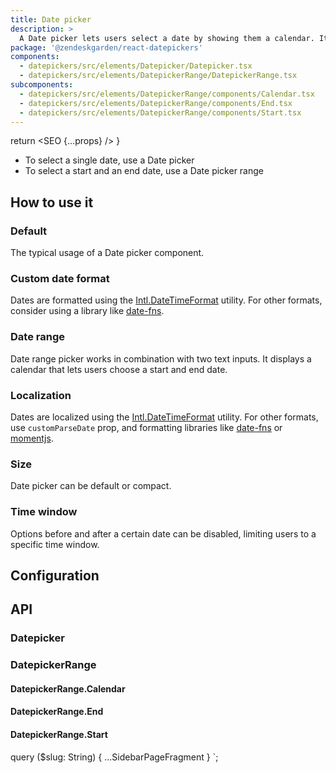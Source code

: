 ```yaml
---
title: Date picker
description: >
  A Date picker lets users select a date by showing them a calendar. It works in combination with a text input.
package: '@zendeskgarden/react-datepickers'
components:
  - datepickers/src/elements/Datepicker/Datepicker.tsx
  - datepickers/src/elements/DatepickerRange/DatepickerRange.tsx
subcomponents:
  - datepickers/src/elements/DatepickerRange/components/Calendar.tsx
  - datepickers/src/elements/DatepickerRange/components/End.tsx
  - datepickers/src/elements/DatepickerRange/components/Start.tsx
---
```



  return <SEO {...props} />
}

<Usage>
  <Use>
    <ul>
      <li>To select a single date, use a Date picker</li>
      <li>To select a start and an end date, use a Date picker range</li>
    </ul>
  </Use>
</Usage>

## How to use it

### Default

The typical usage of a Date picker component.


<CodeExample code={DefaultCode}>
  <Default />
</CodeExample>

### Custom date format

Dates are formatted using the
[Intl.DateTimeFormat](https://developer.mozilla.org/en-US/docs/Web/JavaScript/Reference/Global_Objects/DateTimeFormat)
utility. For other formats, consider using a library like [date-fns](https://date-fns.org/).


<CodeExample code={CustomCode}>
  <Custom />
</CodeExample>

### Date range

Date range picker works in combination with two text inputs. It displays a
calendar that lets users choose a start and end date.


<CodeExample code={RangeCode}>
  <Range />
</CodeExample>

### Localization

Dates are localized using the
[Intl.DateTimeFormat](https://developer.mozilla.org/en-US/docs/Web/JavaScript/Reference/Global_Objects/DateTimeFormat)
utility. For other formats, use `customParseDate` prop, and formatting libraries
like [date-fns](https://date-fns.org/) or [momentjs](https://momentjs.com/).


<CodeExample code={LocalizationCode}>
  <Localization />
</CodeExample>

### Size

Date picker can be default or compact.


<CodeExample code={SizeCode}>
  <Size />
</CodeExample>

### Time window

Options before and after a certain date can be disabled, limiting users to a specific time window.


<CodeExample code={TimeWindowCode}>
  <TimeWindow />
</CodeExample>

## Configuration

<Configuration reactPackage={props.data.mdx.package} components={props.data.mdx.components} />

## API

### Datepicker

<Component components={props.data.mdx.components} componentName="datepicker" />

<PropSheet components={props.data.mdx.components} componentName="datepicker" />

### DatepickerRange

<Component components={props.data.mdx.components} componentName="datepickerRange" />

<PropSheet components={props.data.mdx.components} componentName="datepickerRange" />

#### DatepickerRange.Calendar

<Component components={props.data.mdx.subcomponents} componentName="datepickerRange.calendar" />

<PropSheet components={props.data.mdx.subcomponents} componentName="datepickerRange.calendar" />

#### DatepickerRange.End

<Component components={props.data.mdx.subcomponents} componentName="datepickerRange.end" />

<PropSheet components={props.data.mdx.subcomponents} componentName="datepickerRange.end" />

#### DatepickerRange.Start

<Component components={props.data.mdx.subcomponents} componentName="datepickerRange.start" />

<PropSheet components={props.data.mdx.subcomponents} componentName="datepickerRange.start" />


  query ($slug: String) {
    ...SidebarPageFragment
  }
`;
